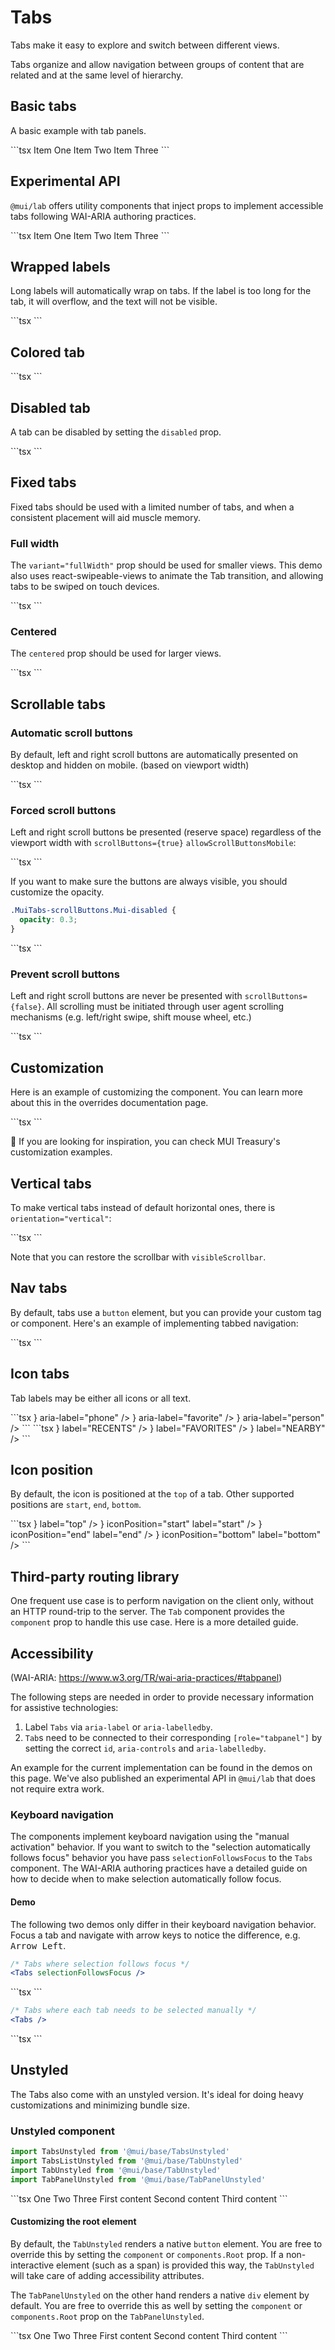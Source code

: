 
# Tabs

<p className="description">
  Tabs make it easy to explore and switch between different views.
</p>

Tabs organize and allow navigation between groups of content that are related and at the same level of hierarchy.

## Basic tabs

A basic example with tab panels.

<BasicTabs />
```tsx
<Box sx={{ borderBottom: 1, borderColor: 'divider' }}>
  <Tabs value={value} onChange={handleChange} aria-label="basic tabs example">
    <Tab label="Item One" {...a11yProps(0)} />
    <Tab label="Item Two" {...a11yProps(1)} />
    <Tab label="Item Three" {...a11yProps(2)} />
  </Tabs>
</Box>
<TabPanel value={value} index={0}>
  Item One
</TabPanel>
<TabPanel value={value} index={1}>
  Item Two
</TabPanel>
<TabPanel value={value} index={2}>
  Item Three
</TabPanel>
```

## Experimental API

`@mui/lab` offers utility components that inject props to implement accessible tabs
following WAI-ARIA authoring practices.

<LabTabs />
```tsx
<TabContext value={value}>
  <Box sx={{ borderBottom: 1, borderColor: 'divider' }}>
    <TabList onChange={handleChange} aria-label="lab API tabs example">
      <Tab label="Item One" value="1" />
      <Tab label="Item Two" value="2" />
      <Tab label="Item Three" value="3" />
    </TabList>
  </Box>
  <TabPanel value="1">Item One</TabPanel>
  <TabPanel value="2">Item Two</TabPanel>
  <TabPanel value="3">Item Three</TabPanel>
</TabContext>
```

## Wrapped labels

Long labels will automatically wrap on tabs.
If the label is too long for the tab, it will overflow, and the text will not be visible.

<TabsWrappedLabel />
```tsx
<Tabs
  value={value}
  onChange={handleChange}
  aria-label="wrapped label tabs example"
>
  <Tab
    value="one"
    label="New Arrivals in the Longest Text of Nonfiction that should appear in the next line"
    wrapped
  />
  <Tab value="two" label="Item Two" />
  <Tab value="three" label="Item Three" />
</Tabs>
```

## Colored tab

<ColorTabs />
```tsx
<Tabs
  value={value}
  onChange={handleChange}
  textColor="secondary"
  indicatorColor="secondary"
  aria-label="secondary tabs example"
>
  <Tab value="one" label="Item One" />
  <Tab value="two" label="Item Two" />
  <Tab value="three" label="Item Three" />
</Tabs>
```

## Disabled tab

A tab can be disabled by setting the `disabled` prop.

<DisabledTabs />
```tsx
<Tabs value={value} onChange={handleChange} aria-label="disabled tabs example">
  <Tab label="Active" />
  <Tab label="Disabled" disabled />
  <Tab label="Active" />
</Tabs>
```

## Fixed tabs

Fixed tabs should be used with a limited number of tabs, and when a consistent placement will aid muscle memory.

### Full width

The `variant="fullWidth"` prop should be used for smaller views.
This demo also uses react-swipeable-views to animate the Tab transition, and allowing tabs to be swiped on touch devices.

<FullWidthTabs />
```tsx
<FullWidthTabs />
```

### Centered

The `centered` prop should be used for larger views.

<CenteredTabs />
```tsx
<Tabs value={value} onChange={handleChange} centered>
  <Tab label="Item One" />
  <Tab label="Item Two" />
  <Tab label="Item Three" />
</Tabs>
```

## Scrollable tabs

### Automatic scroll buttons

By default, left and right scroll buttons are automatically presented on desktop and hidden on mobile. (based on viewport width)

<ScrollableTabsButtonAuto />
```tsx
<Tabs
  value={value}
  onChange={handleChange}
  variant="scrollable"
  scrollButtons="auto"
  aria-label="scrollable auto tabs example"
>
  <Tab label="Item One" />
  <Tab label="Item Two" />
  <Tab label="Item Three" />
  <Tab label="Item Four" />
  <Tab label="Item Five" />
  <Tab label="Item Six" />
  <Tab label="Item Seven" />
</Tabs>
```

### Forced scroll buttons

Left and right scroll buttons be presented (reserve space) regardless of the viewport width with `scrollButtons={true}` `allowScrollButtonsMobile`:

<ScrollableTabsButtonForce />
```tsx
<Tabs
  value={value}
  onChange={handleChange}
  variant="scrollable"
  scrollButtons
  allowScrollButtonsMobile
  aria-label="scrollable force tabs example"
>
  <Tab label="Item One" />
  <Tab label="Item Two" />
  <Tab label="Item Three" />
  <Tab label="Item Four" />
  <Tab label="Item Five" />
  <Tab label="Item Six" />
  <Tab label="Item Seven" />
</Tabs>
```

If you want to make sure the buttons are always visible, you should customize the opacity.

```css
.MuiTabs-scrollButtons.Mui-disabled {
  opacity: 0.3;
}
```

<ScrollableTabsButtonVisible />
```tsx
<ScrollableTabsButtonVisible />
```

### Prevent scroll buttons

Left and right scroll buttons are never be presented with `scrollButtons={false}`.
All scrolling must be initiated through user agent scrolling mechanisms (e.g. left/right swipe, shift mouse wheel, etc.)

<ScrollableTabsButtonPrevent />
```tsx
<Tabs
  value={value}
  onChange={handleChange}
  variant="scrollable"
  scrollButtons={false}
  aria-label="scrollable prevent tabs example"
>
  <Tab label="Item One" />
  <Tab label="Item Two" />
  <Tab label="Item Three" />
  <Tab label="Item Four" />
  <Tab label="Item Five" />
  <Tab label="Item Six" />
  <Tab label="Item Seven" />
</Tabs>
```

## Customization

Here is an example of customizing the component.
You can learn more about this in the overrides documentation page.

<CustomizedTabs />
```tsx
<CustomizedTabs />
```

🎨 If you are looking for inspiration, you can check MUI Treasury's customization examples.

## Vertical tabs

To make vertical tabs instead of default horizontal ones, there is `orientation="vertical"`:

<VerticalTabs />
```tsx
<VerticalTabs />
```

Note that you can restore the scrollbar with `visibleScrollbar`.

## Nav tabs

By default, tabs use a `button` element, but you can provide your custom tag or component. Here's an example of implementing tabbed navigation:

<NavTabs />
```tsx
<Tabs value={value} onChange={handleChange} aria-label="nav tabs example">
  <LinkTab label="Page One" href="/drafts" />
  <LinkTab label="Page Two" href="/trash" />
  <LinkTab label="Page Three" href="/spam" />
</Tabs>
```

## Icon tabs

Tab labels may be either all icons or all text.

<IconTabs />
```tsx
<Tabs value={value} onChange={handleChange} aria-label="icon tabs example">
  <Tab icon={<PhoneIcon />} aria-label="phone" />
  <Tab icon={<FavoriteIcon />} aria-label="favorite" />
  <Tab icon={<PersonPinIcon />} aria-label="person" />
</Tabs>
```

<IconLabelTabs />
```tsx
<Tabs
  value={value}
  onChange={handleChange}
  aria-label="icon label tabs example"
>
  <Tab icon={<PhoneIcon />} label="RECENTS" />
  <Tab icon={<FavoriteIcon />} label="FAVORITES" />
  <Tab icon={<PersonPinIcon />} label="NEARBY" />
</Tabs>
```

## Icon position

By default, the icon is positioned at the `top` of a tab. Other supported positions are `start`, `end`, `bottom`.

<IconPositionTabs />
```tsx
<Tabs
  value={value}
  onChange={handleChange}
  aria-label="icon position tabs example"
>
  <Tab icon={<PhoneIcon />} label="top" />
  <Tab icon={<PhoneMissedIcon />} iconPosition="start" label="start" />
  <Tab icon={<FavoriteIcon />} iconPosition="end" label="end" />
  <Tab icon={<PersonPinIcon />} iconPosition="bottom" label="bottom" />
</Tabs>
```

## Third-party routing library

One frequent use case is to perform navigation on the client only, without an HTTP round-trip to the server.
The `Tab` component provides the `component` prop to handle this use case.
Here is a more detailed guide.

## Accessibility

(WAI-ARIA: https://www.w3.org/TR/wai-aria-practices/#tabpanel)

The following steps are needed in order to provide necessary information for assistive technologies:

1. Label `Tabs` via `aria-label` or `aria-labelledby`.
2. `Tab`s need to be connected to their
   corresponding `[role="tabpanel"]` by setting the correct `id`, `aria-controls` and `aria-labelledby`.

An example for the current implementation can be found in the demos on this page. We've also published an experimental API in `@mui/lab` that does not require
extra work.

### Keyboard navigation

The components implement keyboard navigation using the "manual activation" behavior. If you want to switch to the
"selection automatically follows focus" behavior you have pass `selectionFollowsFocus` to the `Tabs` component. The WAI-ARIA authoring practices have a detailed guide on how to decide when to make selection automatically follow focus.

#### Demo

The following two demos only differ in their keyboard navigation behavior.
Focus a tab and navigate with arrow keys to notice the difference, e.g. <kbd className="key">Arrow Left</kbd>.

```jsx
/* Tabs where selection follows focus */
<Tabs selectionFollowsFocus />
```

<AccessibleTabs1 />
```tsx
<Tabs
  onChange={handleChange}
  value={value}
  aria-label="Tabs where selection follows focus"
  selectionFollowsFocus
>
  <Tab label="Item One" />
  <Tab label="Item Two" />
  <Tab label="Item Three" />
</Tabs>
```

```jsx
/* Tabs where each tab needs to be selected manually */
<Tabs />
```

<AccessibleTabs2 />
```tsx
<Tabs
  onChange={handleChange}
  value={value}
  aria-label="Tabs where each tab needs to be selected manually"
>
  <Tab label="Item One" />
  <Tab label="Item Two" />
  <Tab label="Item Three" />
</Tabs>
```

## Unstyled

The Tabs also come with an unstyled version. It's ideal for doing heavy customizations and minimizing bundle size.

### Unstyled component

```js
import TabsUnstyled from '@mui/base/TabsUnstyled'
import TabsListUnstyled from '@mui/base/TabUnstyled'
import TabUnstyled from '@mui/base/TabUnstyled'
import TabPanelUnstyled from '@mui/base/TabPanelUnstyled'
```

<UnstyledTabsBasic />
```tsx
<TabsUnstyled defaultValue={0}>
  <TabsListUnstyled>
    <TabUnstyled>One</TabUnstyled>
    <TabUnstyled>Two</TabUnstyled>
    <TabUnstyled>Three</TabUnstyled>
  </TabsListUnstyled>
  <TabPanelUnstyled value={0}>First content</TabPanelUnstyled>
  <TabPanelUnstyled value={1}>Second content</TabPanelUnstyled>
  <TabPanelUnstyled value={2}>Third content</TabPanelUnstyled>
</TabsUnstyled>
```

#### Customizing the root element

By default, the `TabUnstyled` renders a native `button` element.
You are free to override this by setting the `component` or `components.Root` prop.
If a non-interactive element (such as a span) is provided this way, the `TabUnstyled` will take care of adding accessibility attributes.

The `TabPanelUnstyled` on the other hand renders a native `div` element by default.
You are free to override this as well by setting the `component` or `components.Root` prop on the `TabPanelUnstyled`.

<UnstyledTabsCustomized />
```tsx
<TabsUnstyled defaultValue={0}>
  <TabsList>
    <Tab>One</Tab>
    <Tab>Two</Tab>
    <Tab>Three</Tab>
  </TabsList>
  <TabPanel value={0}>First content</TabPanel>
  <TabPanel value={1}>Second content</TabPanel>
  <TabPanel value={2}>Third content</TabPanel>
</TabsUnstyled>
```
